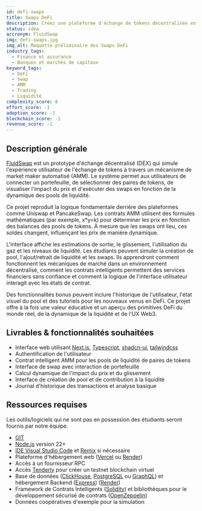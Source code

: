 ```yaml
---
id: defi-swaps
title: Swaps DeFi
description: Créez une plateforme d'échange de tokens décentralisée en utilisant les principes de l'Automated Market Maker (AMM). Les utilisateurs peuvent échanger des tokens de testnet via des pools de liquidité et visualiser l'impact du prix simulé et le glissement. Inclut l'UI de swap, la logique de pool de liquidité, et des mécanismes de frais optionnels. Inspiré par des plateformes comme Uniswap.
status: idea
accronym: FluidSwap
img: defi-swaps.jpg
img_alt: Maquette préliminaire des Swaps DeFi
industry_tags:
  - Finance et assurance
  - Banques et marchés de capitaux
keyword_tags:
  - DeFi
  - Swap
  - AMM
  - Trading
  - Liquidité
complexity_score: 8
effort_score: -1
adoption_score: -1
blockchain_score: -1
revenue_score: -1
---
```


## Description générale

[FluidSwap](https://fluidswap.monark.io) est un prototype d'échange décentralisé (DEX) qui simule l'expérience utilisateur de l'échange de tokens à travers un mécanisme de market maker automatisé (AMM). Le système permet aux utilisateurs de connecter un portefeuille, de sélectionner des paires de tokens, de visualiser l'impact du prix et d'exécuter des swaps en fonction de la dynamique des pools de liquidité.

Ce projet reproduit la logique fondamentale derrière des plateformes comme Uniswap et PancakeSwap. Les contrats AMM utilisent des formules mathématiques (par exemple, x*y=k) pour déterminer les prix en fonction des balances des pools de tokens. À mesure que les swaps ont lieu, ces soldes changent, influençant les prix de manière dynamique.

L'interface affiche les estimations de sortie, le glissement, l'utilisation du gaz et les niveaux de liquidité. Les étudiants peuvent simuler la création de pool, l'ajout/retrait de liquidité et les swaps. Ils apprendront comment fonctionnent les mécaniques de marché dans un environnement décentralisé, comment les contrats intelligents permettent des services financiers sans confiance et comment la logique de l'interface utilisateur interagit avec les états de contrat.

Des fonctionnalités bonus peuvent inclure l'historique de l'utilisateur, l'état visuel du pool et des tutoriels pour les nouveaux venus en DeFi. Ce projet offre à la fois une valeur éducative et un aperçu des primitives DeFi du monde réel, de la dynamique de la liquidité et de l'UX Web3.

## Livrables & fonctionnalités souhaitées

- Interface web utilisant [Next.js](https://nextjs.org/), [Typescript](https://www.typescriptlang.org/), [shadcn-ui](https://ui.shadcn.com/), [tailwindcss](https://tailwindcss.com/)
- Authentification de l'utilisateur 
- Contrat intelligent AMM pour les pools de liquidité de paires de tokens
- Interface de swap avec interaction de portefeuille
- Calcul dynamique de l'impact du prix et du glissement
- Interface de création de pool et de contribution à la liquidité
- Journal d'historique des transactions et analyse basique

## Ressources requises

Les outils/logiciels qui ne sont pas en possession des étudiants seront fournis par notre équipe.

- [GIT](https://git-scm.com/)
- [Node.js](https://nodejs.org/) version 22+
- [IDE Visual Studio Code](https://code.visualstudio.com/) et [Remix](https://remix-project.org/) si nécessaire
- Plateforme d'hébergement web ([Vercel](https://vercel.com/) ou [Render](https://render.com/))
- Accès à un fournisseur RPC
- Accès [Tenderly](https://tenderly.co/) pour créer un testnet blockchain virtuel
- Base de données ([ClickHouse](https://clickhouse.com/), [PostgreSQL](https://www.postgresql.org/) ou [GraphQL](https://graphql.org/)) et hébergement Backend ([Express](https://expressjs.com/)) ([Render](https://render.com/))
- Framework de Contrats Intelligents ([Solidity](https://soliditylang.org/)) et bibliothèques pour le développement sécurisé de contrats ([OpenZeppelin](https://www.openzeppelin.com/))
- Données coopératives d'exemple pour la simulation